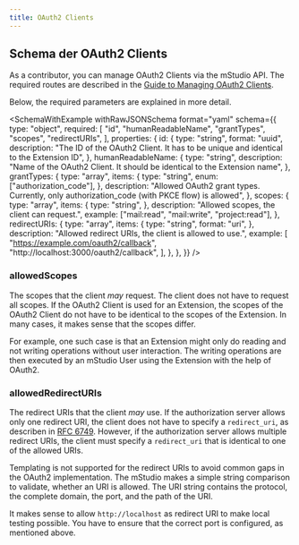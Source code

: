 ```yaml
---
title: OAuth2 Clients
---
```


## Schema der OAuth2 Clients


As a contributor, you can manage OAuth2 Clients via the mStudio API.
The required routes are described in the [Guide to Managing OAuth2 Clients](../../how-to/manage-oauth-clients).

Below, the required parameters are explained in more detail.

<SchemaWithExample
  withRawJSONSchema
  format="yaml"
  schema={{
    type: "object",
    required: [
      "id",
      "humanReadableName",
      "grantTypes",
      "scopes",
      "redirectURIs",
    ],
    properties: {
      id: {
        type: "string",
        format: "uuid",
        description:
          "The ID of the OAuth2 Client. It has to be unique and identical to the Extension ID",
      },
      humanReadableName: {
        type: "string",
        description:
          "Name of the OAuth2 Client. It should be identical to the Extension name",
      },
      grantTypes: {
        type: "array",
        items: {
          type: "string",
          enum: ["authorization_code"],
        },
        description:
          "Allowed OAuth2 grant types. Currently, only authorization_code (with PKCE flow) is allowed",
      },
      scopes: {
        type: "array",
        items: {
          type: "string",
        },
        description: "Allowed scopes, the client can request.",
        example: ["mail:read", "mail:write", "project:read"],
      },
      redirectURIs: {
        type: "array",
        items: {
          type: "string",
          format: "uri",
        },
        description: "Allowed redirect URIs, the client is allowed to use.",
        example: [
          "https://example.com/oauth2/callback",
          "http://localhost:3000/oauth2/callback",
        ],
      },
    },
  }}
/>

### allowedScopes

The scopes that the client _may_ request.
The client does not have to request all scopes.
If the OAuth2 Client is used for an Extension, the scopes of the OAuth2 Client do not have to be identical to the scopes of the Extension.
In many cases, it makes sense that the scopes differ.

For example, one such case is that an Extension might only do reading and not writing operations without user interaction.
The writing operations are then executed by an mStudio User using the Extension with the help of OAuth2.

### allowedRedirectURIs

The redirect URIs that the client _may_ use.
If the authorization server allows only one redirect URI, the client does not have to specify a `redirect_uri`,
as describen in [RFC 6749](https://datatracker.ietf.org/doc/html/rfc6749#section-3.1.2.3).
However, if the authorization server allows multiple redirect URIs, the client must specify a `redirect_uri` that is identical to one of the allowed URIs.

Templating is not supported for the redirect URIs to avoid common gaps in the OAuth2 implementation.
The mStudio makes a simple string comparison to validate, whether an URI is allowed.
The URI string contains the protocol, the complete domain, the port, and the path of the URI.

It makes sense to allow `http://localhost` as redirect URI to make local testing possible.
You have to ensure that the correct port is configured, as mentioned above.
